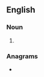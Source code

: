 ==English==

===Noun===
{{head|en|noun plural form}}

# {{plural of|Lokean|lang=en}}

===Anagrams===
* {{anagrams|en|konseal}}